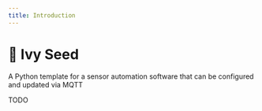 ```yaml
---
title: Introduction
---
```


# 🌱 Ivy Seed

A Python template for a sensor automation software that can be configured and updated via MQTT

TODO
